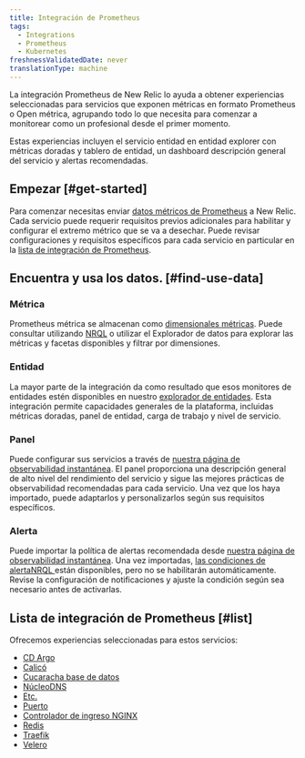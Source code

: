 ```yaml
---
title: Integración de Prometheus
tags:
  - Integrations
  - Prometheus
  - Kubernetes
freshnessValidatedDate: never
translationType: machine
---
```


La integración Prometheus de New Relic lo ayuda a obtener experiencias seleccionadas para servicios que exponen métricas en formato Prometheus o Open métrica, agrupando todo lo que necesita para comenzar a monitorear como un profesional desde el primer momento.

Estas experiencias incluyen el servicio entidad en entidad explorer con métricas doradas y tablero de entidad, un dashboard descripción general del servicio y alertas recomendadas.

## Empezar [#get-started]

Para comenzar necesitas enviar [datos métricos de Prometheus](/docs/infrastructure/prometheus-integrations/get-started/send-prometheus-metric-data-new-relic) a New Relic. Cada servicio puede requerir requisitos previos adicionales para habilitar y configurar el extremo métrico que se va a desechar. Puede revisar configuraciones y requisitos específicos para cada servicio en particular en la [lista de integración de Prometheus](/docs/infrastructure/prometheus-integrations/integrations-list/integrations-list-intro#list).

## Encuentra y usa los datos. [#find-use-data]

### Métrica

Prometheus métrica se almacenan como [dimensionales métricas](/docs/data-apis/understand-data/metric-data/query-metric-data-type/). Puede consultar utilizando [NRQL](/docs/telemetry-data-platform/get-data/apis/query-metric-data-type/) o utilizar el Explorador de datos para explorar las métricas y facetas disponibles y filtrar por dimensiones.

### Entidad

La mayor parte de la integración da como resultado que esos monitores de entidades estén disponibles en nuestro [explorador de entidades](/docs/new-relic-one/use-new-relic-one/ui-data/new-relic-one-entity-explorer). Esta integración permite capacidades generales de la plataforma, incluidas métricas doradas, panel de entidad, carga de trabajo y nivel de servicio.

### Panel

Puede configurar sus servicios <InlinePopover type="dashboards"/>a través de [nuestra página de observabilidad instantánea](https://onenr.io/06vjAmnD3jP). El panel proporciona una descripción general de alto nivel del rendimiento del servicio y sigue las mejores prácticas de observabilidad recomendadas para cada servicio. Una vez que los haya importado, puede adaptarlos y personalizarlos según sus requisitos específicos.

### Alerta

Puede importar la política de alertas recomendada desde [nuestra página de observabilidad instantánea](https://onenr.io/06vjAmnD3jP). Una vez importadas, [las condiciones de alertaNRQL ](/docs/alerts-applied-intelligence/new-relic-alerts/alert-conditions/create-nrql-alert-conditions)están disponibles, pero no se habilitarán automáticamente. Revise la configuración de notificaciones y ajuste la condición según sea necesario antes de activarlas.

## Lista de integración de Prometheus [#list]

Ofrecemos experiencias seleccionadas para estos servicios:

* [CD Argo](/docs/infrastructure/prometheus-integrations/integrations-list/argocd-integration)
* [Calicó](/docs/infrastructure/prometheus-integrations/integrations-list/calico-integration)
* [Cucaracha base de datos](/docs/infrastructure/prometheus-integrations/integrations-list/cockroach-db-integration)
* [NúcleoDNS](/docs/infrastructure/prometheus-integrations/integrations-list/core-dns-integration)
* [Etc.](/docs/infrastructure/prometheus-integrations/integrations-list/etcd-integration)
* [Puerto](/docs/infrastructure/prometheus-integrations/integrations-list/harbor-integration)
* [Controlador de ingreso NGINX](/docs/infrastructure/prometheus-integrations/integrations-list/ingress-controller-integration)
* [Redis](/docs/infrastructure/prometheus-integrations/integrations-list/redis-integration)
* [Traefik](/docs/infrastructure/prometheus-integrations/integrations-list/traefik-integration)
* [Velero](/docs/infrastructure/prometheus-integrations/integrations-list/velero-integration)